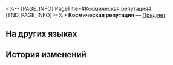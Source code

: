 <%-- [PAGE_INFO]
PageTitle=#Космическая репутация#
[END_PAGE_INFO] --%>
{{Предмет Инфобокс
|id          = 281028
|Изображение = Предмет Космическая репутация.png
|Тип         = 
|Инвентарь   = 
|Редкость    = 3
|Эффект      = 
|Описание    = Репутация, набираемая Космическим бейсболистом во время путешествий. За репутацию можно получить награды от планетарного совета безопасности.
}}
'''Космическая репутация''' — [[Предмет]].

==На других языках==
{{На других языках
|en   = Cosmic Reputation
|zhs  = 银河声望
|zht  = 銀河聲望
|ja   = 銀河知名度
|ko   = 은하 평판
|es   = Reputación cósmica
|fr   = Réputation cosmique
|ru   = Космическая репутация
|th   = ความนิยมในกาแล็กซี
|vi   = Danh Vọng Ngân Hà
|de   = Galaktisches Renommee
|id   = Reputasi Alam Semesta
|pt   = Reputação Cósmica
}}

==История изменений==
{{История изменений|3.5}}